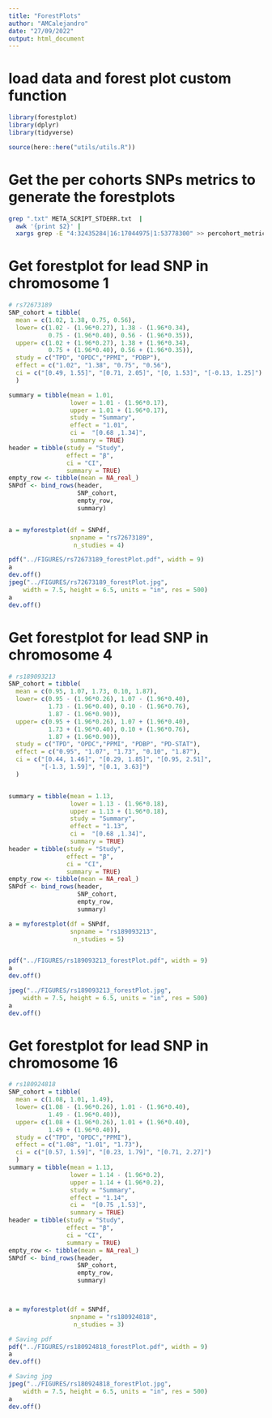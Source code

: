 ```yaml
---
title: "ForestPlots"
author: "AMCalejandro"
date: "27/09/2022"
output: html_document
---
```



# load data and forest plot custom function
```r
library(forestplot)
library(dplyr)
library(tidyverse)

source(here::here("utils/utils.R"))
```


# Get the per cohorts SNPs metrics to generate the forestplots

```bash
grep ".txt" META_SCRIPT_STDERR.txt  |  
  awk '{print $2}' | 
  xargs grep -E "4:32435284|16:17044975|1:53778300" >> percohort_metrics.txt
```



# Get forestplot for lead SNP in chromosome 1

```r
# rs72673189
SNP_cohort = tibble(
  mean = c(1.02, 1.38, 0.75, 0.56),
  lower= c(1.02 - (1.96*0.27), 1.38 - (1.96*0.34),
           0.75 - (1.96*0.40), 0.56 - (1.96*0.35)),
  upper= c(1.02 + (1.96*0.27), 1.38 + (1.96*0.34),
           0.75 + (1.96*0.40), 0.56 + (1.96*0.35)),
  study = c("TPD", "OPDC","PPMI", "PDBP"),
  effect = c("1.02", "1.38", "0.75", "0.56"),
  ci = c("[0.49, 1.55]", "[0.71, 2.05]", "[0, 1.53]", "[-0.13, 1.25]")
  )

summary = tibble(mean = 1.01,
                 lower = 1.01 - (1.96*0.17),
                 upper = 1.01 + (1.96*0.17),
                 study = "Summary",
                 effect = "1.01",
                 ci =  "[0.68 ,1.34]",
                 summary = TRUE)
header = tibble(study = "Study",
                effect = "β",
                ci = "CI",
                summary = TRUE)
empty_row <- tibble(mean = NA_real_)
SNPdf <- bind_rows(header,
                   SNP_cohort,
                   empty_row,
                   summary)


a = myforestplot(df = SNPdf, 
                 snpname = "rs72673189", 
                  n_studies = 4)

pdf("../FIGURES/rs72673189_forestPlot.pdf", width = 9)
a
dev.off()
jpeg("../FIGURES/rs72673189_forestPlot.jpg",
    width = 7.5, height = 6.5, units = "in", res = 500)
a 
dev.off()

```


# Get forestplot for lead SNP in chromosome 4

```r

# rs189093213
SNP_cohort = tibble(
  mean = c(0.95, 1.07, 1.73, 0.10, 1.87),
  lower= c(0.95 - (1.96*0.26), 1.07 - (1.96*0.40),
           1.73 - (1.96*0.40), 0.10 - (1.96*0.76),
           1.87 - (1.96*0.90)),
  upper= c(0.95 + (1.96*0.26), 1.07 + (1.96*0.40),
           1.73 + (1.96*0.40), 0.10 + (1.96*0.76),
           1.87 + (1.96*0.90)),
  study = c("TPD", "OPDC","PPMI", "PDBP", "PD-STAT"),
  effect = c("0.95", "1.07", "1.73", "0.10", "1.87"),
  ci = c("[0.44, 1.46]", "[0.29, 1.85]", "[0.95, 2.51]", 
         "[-1.3, 1.59]", "[0.1, 3.63]")
  )


summary = tibble(mean = 1.13,
                 lower = 1.13 - (1.96*0.18),
                 upper = 1.13 + (1.96*0.18),
                 study = "Summary",
                 effect = "1.13",
                 ci =  "[0.68 ,1.34]",
                 summary = TRUE)
header = tibble(study = "Study",
                effect = "β",
                ci = "CI",
                summary = TRUE)
empty_row <- tibble(mean = NA_real_)
SNPdf <- bind_rows(header,
                   SNP_cohort,
                   empty_row,
                   summary)

a = myforestplot(df = SNPdf, 
                 snpname = "rs189093213", 
                  n_studies = 5)


pdf("../FIGURES/rs189093213_forestPlot.pdf", width = 9)
a
dev.off()

jpeg("../FIGURES/rs189093213_forestPlot.jpg",
    width = 7.5, height = 6.5, units = "in", res = 500)
a 
dev.off()

```


# Get forestplot for lead SNP in chromosome 16

```r
# rs180924818
SNP_cohort = tibble(
  mean = c(1.08, 1.01, 1.49),
  lower= c(1.08 - (1.96*0.26), 1.01 - (1.96*0.40),
           1.49 - (1.96*0.40)),
  upper= c(1.08 + (1.96*0.26), 1.01 + (1.96*0.40),
           1.49 + (1.96*0.40)),
  study = c("TPD", "OPDC","PPMI"),
  effect = c("1.08", "1.01", "1.73"),
  ci = c("[0.57, 1.59]", "[0.23, 1.79]", "[0.71, 2.27]")
  )
summary = tibble(mean = 1.13,
                 lower = 1.14 - (1.96*0.2),
                 upper = 1.14 + (1.96*0.2),
                 study = "Summary",
                 effect = "1.14",
                 ci =  "[0.75 ,1.53]",
                 summary = TRUE)
header = tibble(study = "Study",
                effect = "β",
                ci = "CI",
                summary = TRUE)
empty_row <- tibble(mean = NA_real_)
SNPdf <- bind_rows(header,
                   SNP_cohort,
                   empty_row,
                   summary)



a = myforestplot(df = SNPdf, 
                 snpname = "rs180924818", 
                  n_studies = 3)

# Saving pdf
pdf("../FIGURES/rs180924818_forestPlot.pdf", width = 9)
a
dev.off()

# Saving jpg
jpeg("../FIGURES/rs180924818_forestPlot.jpg",
    width = 7.5, height = 6.5, units = "in", res = 500)
a 
dev.off()

```

